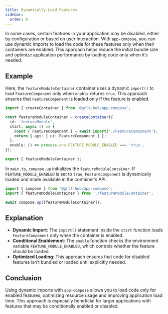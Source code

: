 ```yaml
---
title: Dynamically Load Features
sidebar:
  order: 8
---
```


In some cases, certain features in your application may be disabled, either by configuration or based on user interaction. With `app-compose`, you can use dynamic imports to load the code for these features only when their containers are enabled. This approach helps reduce the initial bundle size and optimize application performance by loading code only when it’s needed.

## Example

Here, the `featureModuleContainer` container uses a dynamic `import()` to load `FeatureComponent` only when `enable` returns `true`. This approach ensures that `FeatureComponent` is loaded only if the feature is enabled.

```ts title="featureModuleContainer.ts"
import { createContainer } from '@grlt-hub/app-compose';

const featureModuleContainer = createContainer({
  id: 'featureModule',
  start: async () => {
    const { FeatureComponent } = await import('./FeatureComponent');
    return { api: { ui: FeatureComponent } };
  },
  enable: () => process.env.FEATURE_MODULE_ENABLED === 'true',
});

export { featureModuleContainer };
```

In `main.ts`, `compose.up` initializes the `featureModuleContainer`. If `FEATURE_MODULE_ENABLED` is set to `true`, `FeatureComponent` is dynamically loaded and made available in the container’s API.

```ts title="main.ts"
import { compose } from '@grlt-hub/app-compose';
import { featureModuleContainer } from './featureModuleContainer';

await compose.up([featureModuleContainer]);
```

## Explanation

- **Dynamic Import**: The `import()` statement inside the `start` function loads `FeatureComponent` only when the container is enabled.
- **Conditional Enablement**: The `enable` function checks the environment variable `FEATURE_MODULE_ENABLED`, which controls whether the feature should be loaded.
- **Optimized Loading**: This approach ensures that code for disabled features isn’t bundled or loaded until explicitly needed.

## Conclusion

Using dynamic imports with `app-compose` allows you to load code only for enabled features, optimizing resource usage and improving application load time. This approach is especially beneficial for larger applications with features that may be conditionally enabled or disabled.
